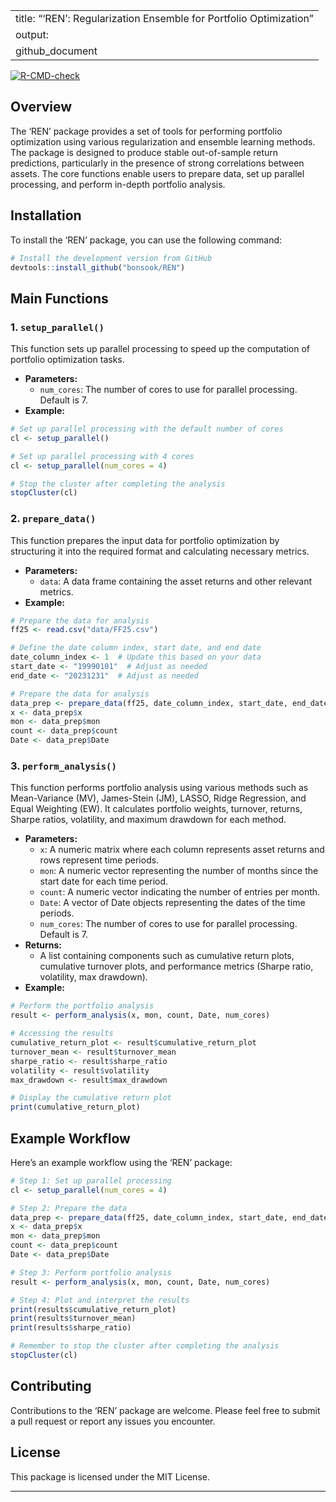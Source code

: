 
---
title: "'REN': Regularization Ensemble for Portfolio Optimization"
output: 
  github_document
---

<!-- badges: start -->
  [![R-CMD-check](https://github.com/bonsook/REN/actions/workflows/R-CMD-check.yaml/badge.svg)](https://github.com/bonsook/REN/actions/workflows/R-CMD-check.yaml)
  <!-- badges: end -->

## Overview

The 'REN' package provides a set of tools for performing portfolio optimization using various regularization and ensemble learning methods. The package is designed to produce stable out-of-sample return predictions, particularly in the presence of strong correlations between assets. The core functions enable users to prepare data, set up parallel processing, and perform in-depth portfolio analysis.

## Installation

To install the 'REN' package, you can use the following command:

```r
# Install the development version from GitHub
devtools::install_github("bonsook/REN")
```

## Main Functions

### 1. `setup_parallel()`

This function sets up parallel processing to speed up the computation of portfolio optimization tasks.

- **Parameters:**
  - `num_cores`: The number of cores to use for parallel processing. Default is 7.

- **Example:**

```r
# Set up parallel processing with the default number of cores
cl <- setup_parallel()

# Set up parallel processing with 4 cores
cl <- setup_parallel(num_cores = 4)

# Stop the cluster after completing the analysis
stopCluster(cl) 
```

### 2. `prepare_data()`

This function prepares the input data for portfolio optimization by structuring it into the required format and calculating necessary metrics.

- **Parameters:**
  - `data`: A data frame containing the asset returns and other relevant metrics.

- **Example:**

```r
# Prepare the data for analysis
ff25 <- read.csv("data/FF25.csv")

# Define the date column index, start date, and end date
date_column_index <- 1  # Update this based on your data
start_date <- "19990101"  # Adjust as needed
end_date <- "20231231"  # Adjust as needed

# Prepare the data for analysis
data_prep <- prepare_data(ff25, date_column_index, start_date, end_date)
x <- data_prep$x
mon <- data_prep$mon
count <- data_prep$count
Date <- data_prep$Date
```

### 3. `perform_analysis()`

This function performs portfolio analysis using various methods such as Mean-Variance (MV), James-Stein (JM), LASSO, Ridge Regression, and Equal Weighting (EW). It calculates portfolio weights, turnover, returns, Sharpe ratios, volatility, and maximum drawdown for each method.

- **Parameters:**
  - `x`: A numeric matrix where each column represents asset returns and rows represent time periods.
  - `mon`: A numeric vector representing the number of months since the start date for each time period.
  - `count`: A numeric vector indicating the number of entries per month.
  - `Date`: A vector of Date objects representing the dates of the time periods.
  - `num_cores`: The number of cores to use for parallel processing. Default is 7.

- **Returns:**
  - A list containing components such as cumulative return plots, cumulative turnover plots, and performance metrics (Sharpe ratio, volatility, max drawdown).

- **Example:**

```r
# Perform the portfolio analysis
result <- perform_analysis(x, mon, count, Date, num_cores)

# Accessing the results
cumulative_return_plot <- result$cumulative_return_plot
turnover_mean <- result$turnover_mean
sharpe_ratio <- result$sharpe_ratio
volatility <- result$volatility
max_drawdown <- result$max_drawdown

# Display the cumulative return plot
print(cumulative_return_plot)
```

## Example Workflow

Here's an example workflow using the 'REN' package:

```r
# Step 1: Set up parallel processing
cl <- setup_parallel(num_cores = 4)

# Step 2: Prepare the data
data_prep <- prepare_data(ff25, date_column_index, start_date, end_date)
x <- data_prep$x
mon <- data_prep$mon
count <- data_prep$count
Date <- data_prep$Date

# Step 3: Perform portfolio analysis
result <- perform_analysis(x, mon, count, Date, num_cores)

# Step 4: Plot and interpret the results
print(results$cumulative_return_plot)
print(results$turnover_mean)
print(results$sharpe_ratio)

# Remember to stop the cluster after completing the analysis
stopCluster(cl)
```

## Contributing

Contributions to the 'REN' package are welcome. Please feel free to submit a pull request or report any issues you encounter.

## License

This package is licensed under the MIT License.

---

